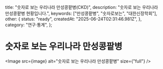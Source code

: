 
  title: "숫자로 보는 우리나라 만성콩팥병(CKD)",
  description: "숫자로 보는 우리나라 만성콩팥병 현황입니다.",
  keywords: ["만성콩팥병", "숫자로보는", "대한신장학회"],
  other: {
    status: "ready",
    createdAt: "2025-06-24T02:31:46.981Z",
  },
  category: "연구·통계",
};

# 숫자로 보는 우리나라 만성콩팥병

<Image src={image} alt="숫자로 보는 우리나라 만성콩팥병" size={"full"} />
